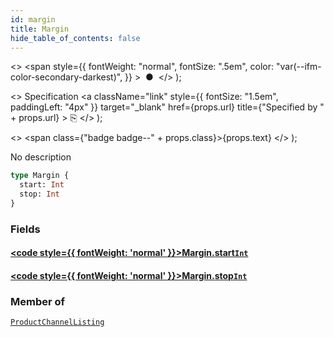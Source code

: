 ```yaml
---
id: margin
title: Margin
hide_table_of_contents: false
---
```


  <>
    <span
      style={{
        fontWeight: "normal",
        fontSize: ".5em",
        color: "var(--ifm-color-secondary-darkest)",
      }}
    >
      &nbsp;●&nbsp;
    </span>
  </>
);

  <>
    Specification
    <a
      className="link"
      style={{ fontSize: "1.5em", paddingLeft: "4px" }}
      target="\_blank"
      href={props.url}
      title={"Specified by " + props.url}
    >
      ⎘
    </a>
  </>
);

  <>
    <span class={"badge badge--" + props.class}>{props.text}</span>
  </>
);

No description

```graphql
type Margin {
  start: Int
  stop: Int
}
```

### Fields

#### [<code style={{ fontWeight: 'normal' }}>Margin.<b>start</b></code>](#)<Bullet />[`Int`](../../../developer/api-reference/scalars/int) <Badge class="secondary" text="scalar"/>

>

#### [<code style={{ fontWeight: 'normal' }}>Margin.<b>stop</b></code>](#)<Bullet />[`Int`](../../../developer/api-reference/scalars/int) <Badge class="secondary" text="scalar"/>

>

### Member of

[`ProductChannelListing`](../../../developer/api-reference/objects/product-channel-listing) <Badge class="secondary" text="object"/>
